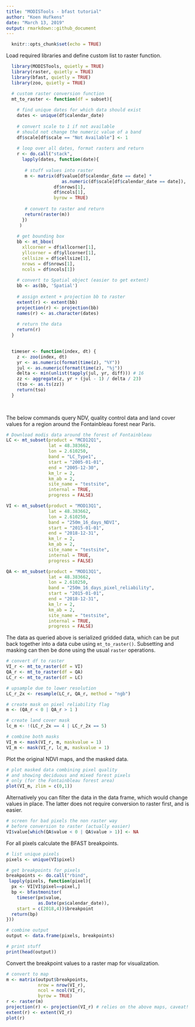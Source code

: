 ```yaml
---
title: "MODISTools - bfast tutorial"
author: "Koen Hufkens"
date: "March 13, 2019"
output: rmarkdown::github_document
---
```


```r
  knitr::opts_chunk$set(echo = TRUE)
```

Load required libraries and define custom list to raster function.

```r
  library(MODISTools, quietly = TRUE)
  library(raster, quietly = TRUE)
  library(bfast, quietly = TRUE)
  library(zoo, quietly = TRUE)

  # custom raster conversion function
  mt_to_raster <- function(df = subset){
  
    # find unique dates for which data should exist
    dates <- unique(df$calendar_date)
  
    # convert scale to 1 if not available
    # should not change the numeric value of a band
    df$scale[df$scale == "Not Available"] <- 1
  
    # loop over all dates, format rasters and return
    r <- do.call("stack",
      lapply(dates, function(date){
  
       # stuff values into raster
       m <- matrix(df$value[df$calendar_date == date] *
                     as.numeric(df$scale[df$calendar_date == date]),
                  df$nrows[1],
                  df$ncols[1],
                  byrow = TRUE)
  
       # convert to raster and return
       return(raster(m))
      })
     )
  
    # get bounding box
    bb <- mt_bbox(
      xllcorner = df$xllcorner[1],
      yllcorner = df$yllcorner[1],
      cellsize = df$cellsize[1],
      nrows = df$nrows[1],
      ncols = df$ncols[1])
  
    # convert to Spatial object (easier to get extent)
    bb <- as(bb, 'Spatial')
  
    # assign extent + projection bb to raster
    extent(r) <- extent(bb)
    projection(r) <- projection(bb)
    names(r) <- as.character(dates)
  
    # return the data
    return(r)
  }

  
  timeser <- function(index, dt) {
    z <- zoo(index, dt)
    yr <- as.numeric(format(time(z), "%Y"))
    jul <- as.numeric(format(time(z), "%j"))
    delta <- min(unlist(tapply(jul, yr, diff))) # 16
    zz <- aggregate(z, yr + (jul - 1) / delta / 23)
    (tso <- as.ts(zz))
    return(tso)
  }
  
  
```

The below commands query NDV, quality control data and land cover values for a region around the Fontainbleau forest near Paris.

```r
# Download modis data around the forest of Fontainbleau
LC <- mt_subset(product = "MCD12Q1",
                lat = 48.383662,
                lon = 2.610250,
                band = "LC_Type1",
                start = "2005-01-01",
                end = "2005-12-30",
                km_lr = 2,
                km_ab = 2,
                site_name = "testsite",
                internal = TRUE,
                progress = FALSE)

VI <- mt_subset(product = "MOD13Q1",
                lat = 48.383662,
                lon = 2.610250,
                band = "250m_16_days_NDVI",
                start = "2015-01-01",
                end = "2018-12-31",
                km_lr = 2,
                km_ab = 2,
                site_name = "testsite",
                internal = TRUE,
                progress = FALSE)

QA <- mt_subset(product = "MOD13Q1",
                lat = 48.383662,
                lon = 2.610250,
                band = "250m_16_days_pixel_reliability",
                start = "2015-01-01",
                end = "2018-12-31",
                km_lr = 2,
                km_ab = 2,
                site_name = "testsite",
                internal = TRUE,
                progress = FALSE)
```

The data as queried above is serialized gridded data, which can be put back together into a data cube using `mt_to_raster()`. Subsetting and masking can then be done using the usual `raster` operations.

```r
# convert df to raster
VI_r <- mt_to_raster(df = VI)
QA_r <- mt_to_raster(df = QA)
LC_r <- mt_to_raster(df = LC)

# upsample due to lower resolution
LC_r_2x <- resample(LC_r, QA_r, method = "ngb")

# create mask on pixel reliability flag
m <- (QA_r < 0 | QA_r > 1 )

# create land cover mask
lc_m <- !(LC_r_2x == 4 | LC_r_2x == 5)

# combine both masks
VI_m <- mask(VI_r, m, maskvalue = 1)
VI_m <- mask(VI_r, lc_m, maskvalue = 1)
```

Plot the original NDVI maps, and the masked data.

```r
# plot masked data combining pixel quality
# and showing deciduous and mixed forest pixels
# only (for the Fontainbleau forest area)
plot(VI_m, zlim = c(0,1))
```

Alternatively you can filter the data in the data frame, which would change values in place. The latter does not require conversion to raster first, and is easier.

```r
# screen for bad pixels the non raster way
# before conversion to raster (actually easier)
VI$value[which(QA$value < 0 | QA$value > 1)] <- NA
```

For all pixels calculate the BFAST breakpoints.

```r
# list unique pixels
pixels <- unique(VI$pixel)

# get breakpoints for pixels
breakpoints <- do.call("rbind",
 lapply(pixels, function(pixel){
  px <- VI[VI$pixel==pixel,]
  bp <- bfastmonitor(
    timeser(px$value,
            as.Date(px$calendar_date)),
    start = c(2018,4))$breakpoint
  return(bp)
}))

# combine output
output <- data.frame(pixels, breakpoints)

# print stuff
print(head(output))
```

Convert the breakpoint values to a raster map for visualization.

```r
# convert to map
m <- matrix(output$breakpoints,
            nrow = nrow(VI_r),
            ncol = ncol(VI_r),
            byrow = TRUE)
r <- raster(m)
projection(r) <- projection(VI_r) # relies on the above maps, caveat!
extent(r) <- extent(VI_r)
plot(r)
```








